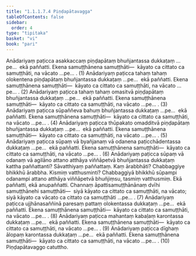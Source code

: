 ```yaml
---
title: "1.1.1.7.4 Piṇḍapātavagga"
tableOfContents: false
sidebar:
  order: 4
type: "tipitaka"
basket: "vi"
book: "pari"
---
```



<DynamicBreadcrumb />

<Division number="153" book="pari" e="ch" v="5" p="48">

<Paragraph number="272" book="pari">
Anādariyaṃ paṭicca asakkaccaṃ piṇḍapātaṃ bhuñjantassa dukkaṭaṃ …pe…  ekā paññatti. Ekena samuṭṭhānena samuṭṭhāti—  kāyato ca cittato ca samuṭṭhāti, na vācato …pe… . (1)
</Paragraph>

<Paragraph number="273" book="pari">
Anādariyaṃ paṭicca tahaṃ tahaṃ olokentena piṇḍapātaṃ bhuñjantassa dukkaṭaṃ …pe…  ekā paññatti. Ekena samuṭṭhānena samuṭṭhāti—  kāyato ca cittato ca samuṭṭhāti, na vācato …pe… . (2)
</Paragraph>

<Paragraph number="274" book="pari">
Anādariyaṃ paṭicca tahaṃ tahaṃ omasitvā piṇḍapātaṃ bhuñjantassa dukkaṭaṃ …pe…  ekā paññatti. Ekena samuṭṭhānena samuṭṭhāti—  kāyato ca cittato ca samuṭṭhāti, na vācato …pe… . (3)
</Paragraph>

<Paragraph number="275" book="pari">
Anādariyaṃ paṭicca sūpaññeva bahuṃ bhuñjantassa dukkaṭaṃ …pe…  ekā paññatti. Ekena samuṭṭhānena samuṭṭhāti—  kāyato ca cittato ca samuṭṭhāti, na vācato …pe… . (4)
</Paragraph>

<Paragraph number="276" book="pari">
Anādariyaṃ paṭicca thūpakato omadditvā piṇḍapātaṃ bhuñjantassa dukkaṭaṃ …pe…  ekā paññatti. Ekena samuṭṭhānena samuṭṭhāti—  kāyato ca cittato ca samuṭṭhāti, na vācato …pe… . (5)
</Paragraph>

<Paragraph number="277" book="pari">
Anādariyaṃ paṭicca sūpaṃ vā byañjanaṃ vā odanena paṭicchādentassa dukkaṭaṃ …pe…  ekā paññatti. Ekena samuṭṭhānena samuṭṭhāti—  kāyato ca cittato ca samuṭṭhāti, na vācato …pe… . (6)
</Paragraph>

<Paragraph number="278" book="pari">
Anādariyaṃ paṭicca sūpaṃ vā odanaṃ vā agilāno attano atthāya viññāpetvā bhuñjantassa dukkaṭaṃ kattha paññattanti? Sāvatthiyaṃ paññattaṃ. Kaṃ ārabbhāti? Chabbaggiye bhikkhū ārabbha. Kismiṃ vatthusminti? Chabbaggiyā bhikkhū sūpampi odanampi attano atthāya viññāpetvā bhuñjiṃsu, tasmiṃ vatthusmiṃ. Ekā paññatti, ekā anupaññatti. Channaṃ āpattisamuṭṭhānānaṃ dvīhi samuṭṭhānehi samuṭṭhāti—  siyā kāyato ca cittato ca samuṭṭhāti, na vācato; siyā kāyato ca vācato ca cittato ca samuṭṭhāti …pe… . (7)
</Paragraph>

<Paragraph number="279" book="pari">
Anādariyaṃ paṭicca ujjhānasaññinā paresaṃ pattaṃ olokentassa dukkaṭaṃ …pe…  ekā paññatti. Ekena samuṭṭhānena samuṭṭhāti—  kāyato ca cittato ca samuṭṭhāti, na vācato …pe… . (8)
</Paragraph>

<Paragraph number="280" book="pari">
Anādariyaṃ paṭicca mahantaṃ kabaḷaṃ karontassa dukkaṭaṃ …pe…  ekā paññatti. Ekena samuṭṭhānena samuṭṭhāti—  kāyato ca cittato ca samuṭṭhāti, na vācato …pe… . (9)
</Paragraph>

<Paragraph number="281" book="pari">
Anādariyaṃ paṭicca dīghaṃ ālopaṃ karontassa dukkaṭaṃ …pe…  ekā paññatti. Ekena samuṭṭhānena samuṭṭhāti—  kāyato ca cittato ca samuṭṭhāti, na vācato …pe… . (10)

</Paragraph>
</Division>

<Paragraph number="282" type="center" book="pari">
Piṇḍapātavaggo catuttho.
</Paragraph>